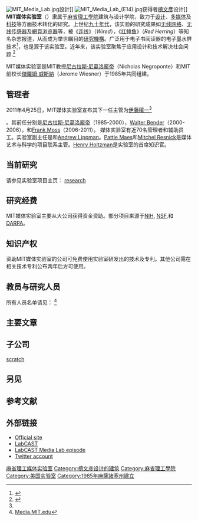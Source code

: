 {{Infobox laboratory
| name             = MIT媒体实验室
| native_name      = 
| image            = 
| caption          = 
| latin_name       = 
| motto            = 
| established      = {{Start date and age|1985}}<ref>[http://www.media.mit.edu/files/inventing-future.pdf "Inventing the future" - Corporate brochure]</ref>
| type             =  <!--Research type (basic, applied, classified, unclassified, …)-->
| budget           = 5千万[[美元|美元]]<ref>{{Cite web |url=http://www.media.mit.edu/files/overview.pdf |title=Overview of the MIT |accessdate=2017-09-11 |archive-date=2018-05-04 |archive-url=https://web.archive.org/web/20180504073139/https://www.media.mit.edu/files/overview.pdf |dead-url=no }}</ref> 
| debt             = 
| research_field   = [[科技|科技]]、[[多媒体|多媒体]]、[[科学|科学]]、[[艺术|艺术]]及[[设计|设计]]
| president        = 
| vice-president   = 
| dean             = 
| director         = [[伊藤穰一|伊藤穰一]] 
| head_label       = 
| head             = [[麻省理工学院|麻省理工学院]]
| faculty          = 
| staff            = 
| students         = 
| alumni           = 
| address          = 
| city             = [[剑桥_(马萨诸塞州)|剑桥]]
| state            = [[马萨诸塞州|马萨诸塞州]]
| province         = 
| country          = {{us}}
| coor             =  
| zipcode          = 
| campus           = 
| free_label       = 
| free             = 
| affiliations     = 
| operating_agency = 
| nobel_laureates  =  <!--Number and/or names of Nobel laureates associated with the laboratory/institute-->
| website          =  
| logo             = MIT Media Lab logo.svg
| footnotes        = 
}}
[[Image:MIT_Media_Lab.jpg|thumb]]設計]]
[[Image:MIT_Media_Lab_(E14).jpg|thumb]]获得者[[槙文彥|槙文彥]]设计]]
'''MIT媒体实验室'''（{{lang|en|MIT Media Lab}}）隶属于[[麻省理工學院|麻省理工學院]]建筑与设计学院，致力于[[设计|设计]]、[[多媒体|多媒体]]及[[科技|科技]]等方面技术转化的研究。上世纪[[九十年代|九十年代]]，该实验的研究成果如[[无线网络|无线网络]]、[[无线传感器|无线传感器]]及[[網頁浏览器|網頁浏览器]]等，被《[[连线|连线]]》（''Wired''），《[[红鲱鱼|红鲱鱼]]》（''Red Herring''）等知名杂志报道，从而成为举世瞩目的[[研究機構|研究機構]]。广泛用于电子书阅读器的电子墨水屏技术<ref>{{cite web |author1=BOOX.HK |title=電子墨水屏介紹 |url=http://www.boox.hk/article/short_essay_about_e_ink_screen.html |website=www.boox.hk |publisher=BOOX.HK |accessdate=2018-11-22 |archive-date=2018-11-04 |archive-url=https://web.archive.org/web/20181104211138/http://www.boox.hk/article/short_essay_about_e_ink_screen.html |dead-url=no }}</ref>，也是源于该实验室。近年来，该实验室聚焦于应用设计和技术解决社会问题.<ref>{{cite news|accessdate=2007-11-21|publisher=Boston Globe|title=At Media Lab, less whiz, more bang: High-flying MIT unit refocuses on the practical|author=Robert Weisman|date=August 12, 2006|url=http://www.boston.com/news/world/middleeast/articles/2006/08/12/at_media_lab_less_whiz_more_bang/}}</ref>

MIT媒体实验室是MIT教授[[尼古拉斯·尼葛洛龐帝|尼古拉斯·尼葛洛龐帝]]（Nicholas Negroponte）和MIT前校长[[傑羅姆·威斯納|傑羅姆·威斯納]]（Jerome Wiesner）于1985年共同组建。

==管理者==
2011年4月25日，MIT媒体实验室宣布其下一任主管为[[伊藤穰一|伊藤穰一]]<ref name="NYT, 4/2011">{{cite news|accessdate=2011-04-25|publisher=New York Times|title=M.I.T. Media Lab Names a New Director|author=John Markoff|date=April 26, 2011|url=http://www.nytimes.com/2011/04/26/science/26lab.html}}</ref>。其前任分别是[[尼古拉斯·尼葛洛龐帝|尼古拉斯·尼葛洛龐帝]]（1985-2000），[[Walter_Bender|Walter Bender]]（2000-2006），和[[Frank_Moss|Frank Moss]]（2006-2011）。
媒体实验室有近70名管理者和辅助员工。实验室副主任是{{link-en|Hiroshi Ishii|Hiroshi Ishii (computer scientist)}}和[[Andrew_Lippman|Andrew Lippman]]。[[Pattie_Maes|Pattie Maes]]和[[Mitchel_Resnick|Mitchel Resnick]]是媒体艺术与科学的项目联系主管。[[Henry_Holtzman|Henry Holtzman]]是实验室的首席知识官。

==当前研究==
请参见实验室项目主页：
[http://www.media.mit.edu/research research]

==研究经费==
MIT媒体实验室主要从大公司获得资金资助。部分项目来源于[[National_Institutes_of_Health|NIH]], [[National_Science_Foundation|NSF]],和[[DARPA|DARPA]]。

==知识产权==
资助MIT媒体实验室的公司可免费使用实验室研发出的技术及专利。其他公司需在相关技术专利公布两年后方可使用。

==教员与研究人员==
所有人员名单请见：
<ref>[http://www.media.mit.edu/people/faculty.html Media.MIT.edu]</ref>

==主要文章==

==子公司==
[[scratch|scratch]]

==另见==

==参考文献==
{{reflist}}

==外部链接==
*[http://www.media.mit.edu Official site]
*[http://labcast.media.mit.edu/ LabCAST]
*[http://labcast.media.mit.edu/?p=27 LabCAST Media Lab episode]
*[http://twitter.com/medialab Twitter account]

{{coord|42.36080|N|71.08768|W|source:placeopedia|display=title}}
{{麻省理工学院}}
[[Category:麻省理工媒体实验室|]]
[[Category:槙文彦设计的建筑|Category:槙文彦设计的建筑]]
[[Category:麻省理工學院|Category:麻省理工學院]]
[[Category:美国实验室|Category:美国实验室]]
[[Category:1985年麻薩諸塞州建立|Category:1985年麻薩諸塞州建立]]